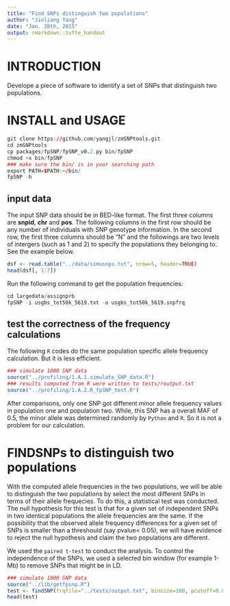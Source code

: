 ```yaml
---
title: "Find SNPs distinguish two populations"
author: "Jinliang Yang"
date: "Jan. 28th, 2015"
output: rmarkdown::tufte_handout
---
```


# INTRODUCTION

Develope a piece of software to identify a set of SNPs that distinguish two populations.

# INSTALL and USAGE

```r
git clone https://github.com/yangjl/zmSNPtools.git
cd zmSNPtools
cp packages/fpSNP/fpSNP_v0.2.py bin/fpSNP
chmod +x bin/fpSNP
### make sure the bin/ is in your searching path
export PATH=$PATH:~/bin/
fpSNP -h
```

## input data
The input SNP data should be in BED-like format. The first three columns are __snpid__, __chr__ and __pos__. The following columns in the first row should be any number of individuals with SNP genotype information. In the second row, the first three columns should be "N" and the followings are two levels of intergers (such as 1 and 2) to specify the populations they belonging to. See the example below.  
```r
dsf <- read.table("../data/simusnps.txt", nrow=5, header=TRUE)
head(dsf[, 1:7])
```

Run the following command to get the population frequencies:
```r
cd largedata/assignprb
fpSNP -i usgbs_tot50k_5619.txt -o usgbs_tot50k_5619.snpfrq
```

## test the correctness of the frequency calculations

The following `R` codes do the same population specific allele frequency calculation. But it is less efficient.
```r
### simulate 1000 SNP data
source("../profiling/1.A.1.simulate_SNP_data.R")
### results computed from R were written to tests/routput.txt
source("../profiling/1.A.2.R_fpSNP_test.R")
```

After comparisons, only one SNP got different minor allele frequency values in population one and population two. While, this SNP has a overall MAF of 0.5, the minor allele was determined randomly by `Python` and `R`. So it is not a problem for our calculation. 


# FINDSNPs to distinguish two populations

With the computed allele frequencies in the two populations, we will be able to distinguish the two populations by select the most different SNPs in terms of their allele frequecies. To do this, a statistical test was conducted. The null hypothesis for this test is that for a given set of independent SNPs in two identical populations the allele frequencies are the same. If the possibility that the observed allele frequency differences for a given set of SNPs is smaller than a threshould (say pvalue< 0.05), we will have evidence to reject the null hypothesis and claim the two populations are different.

We used the `paired t-test` to conduct the analysis. To control the independence of the SNPs, we used a selected bin window (for example 1-Mb) to remove SNPs that might be in LD. 

```r
### simulate 1000 SNP data
source("../lib/getfpsnp.R")
test <- findSNP(frqfile="../tests/output.txt", binsize=100, pcutoff=0.001, missingrate=0.5 )
head(test)
```




